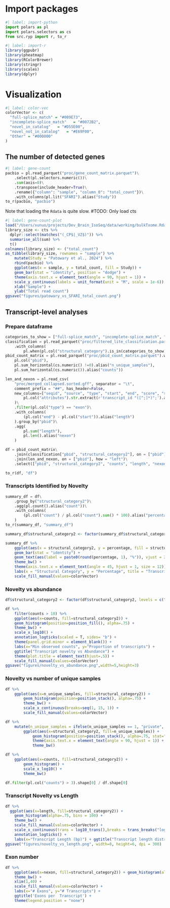 # Import packages

```python
#| label: import-python
import polars as pl
import polars.selectors as cs
from src.ryp import r, to_r
```

```r
#| label: import-r
library(ggpubr)
library(pheatmap)
library(RColorBrewer)
library(stringr)
library(scales)
library(dplyr)
```

# Visualization

```r
#| label: color-vec
colorVector <- c(
  "full-splice_match" = "#009E73",
  "incomplete-splice_match"   = "#0072B2",
  "novel_in_catalog"   = "#D55E00",
  "novel_not_in_catalog"   = "#E69F00",
  "Other" = "#000000"
)
```

## The number of detected genes

```python
#| label: gene-count
pacbio = pl.read_parquet("proc/gene_count_matrix.parquet")\
    .select(pl.selectors.numeric())\
    .sum(axis=0)\
    .transpose(include_header=True)\
    .rename({"column": "sample", "column_0": "total_count"})\
    .with_columns(pl.lit("SFARI").alias("Study"))
to_r(pacbio, "pacbio")
```

Note that loading the `Rdata` is quite slow. #TODO: Only load cts

```r
#| label: gene-count-plot
load("/Users/xunuo/projects/Dev_Brain_IsoSeq/data/working/bulkTxome.Rdata")
library_size <- cts %>%
  dplyr::select(matches("(_CP$|_VZ$)")) %>% 
  summarise_all(sum) %>% 
  t()
colnames(library_size) <- ("total_count")
as_tibble(library_size, rownames = "sample") %>% 
    mutate(Study = "Patowary et al., 2024") %>% 
    rbind(pacbio) %>% 
    ggplot(aes(x = sample, y = total_count, fill = Study)) +
    geom_bar(stat = "identity", position = "dodge") +
    theme(axis.text.x = element_text(angle = 90, hjust = 1)) +
    scale_y_continuous(labels = unit_format(unit = "M", scale = 1e-6)) +
    xlab("Sample") +
    ylab("Total read count")
ggsave("figures/patowary_vs_SFARI_total_count.png")    
```

## Transcript-level analyses

### Prepare dataframe

```python
categories_to_show = ["full-splice_match", "incomplete-splice_match", "novel_in_catalog", "novel_not_in_catalog"]
classification = pl.read_parquet("proc/filtered_lite_classification.parquet").rename({"isoform": "pbid"})\
    .with_columns(
        pl.when(pl.col("structural_category").is_in(categories_to_show)).then(pl.col("structural_category")).otherwise(pl.lit("Other")).alias("structural_category2"))
pbid_count_matrix = pl.read_parquet("proc/pbid_count_matrix.parquet").with_columns(
    pl.col("pbid"),
    pl.sum_horizontal(cs.numeric() !=0).alias("n_unique_samples"),
    pl.sum_horizontal(cs.numeric()).alias("counts"))

len_and_nexon = pl.read_csv(
    "proc/merged_collapsed.sorted.gff", separator = "\t",
    comment_prefix = "##", has_header=False, 
    new_columns=["seqid", "source", "type", "start", "end", "score", "strand", "phase", "attributes"]).with_columns(
        pl.col("attributes").str.extract(r'transcript_id "([^;]*)";').alias("pbid")
    )\
    .filter(pl.col("type") == "exon")\
    .with_columns(
        (pl.col("end") - pl.col("start")).alias("length")
    ).group_by("pbid")\
    .agg(
        pl.sum("length"),
        pl.len().alias("nexon")
    )

df = pbid_count_matrix\
    .join(classification["pbid", "structural_category2"], on = ["pbid"], how = "left")\
    .join(len_and_nexon, on = ["pbid"], how = "left")\
    .select(["pbid", "structural_category2", "counts", "length", "nexon", "n_unique_samples"])

to_r(df, "df")
```

### Transcripts Identified by Novelty

```python
summary_df = df\
    .group_by("structural_category2")\
    .agg(pl.count().alias("count"))\
    .with_columns(
        (pl.col("count") / pl.col("count").sum() * 100).alias("percentage")
    )
to_r(summary_df, "summary_df")    
```

```r
summary_df$structural_category2 <- factor(summary_df$structural_category2, levels = c("full-splice_match", "incomplete-splice_match", "novel_in_catalog", "novel_not_in_catalog", "Other"))

summary_df %>% 
    ggplot(aes(x = structural_category2, y = percentage, fill = structural_category2)) +
    geom_bar(stat = "identity") +
    geom_text(aes(label = paste0(round(percentage, 1), "%")), vjust = 2, colour = "white", size = 5) +
    theme_bw() +
    theme(axis.text.x = element_text(angle = 45, hjust = 1, size = 12)) +
    labs(x = "Structural Category", y = "Percentage", title = "Transcripts Identified by Novelty") +
    scale_fill_manual(values=colorVector)
```

### Novelty vs abundance

```r
df$structural_category2 <- factor(df$structural_category2, levels = c("full-splice_match", "incomplete-splice_match", "novel_in_catalog", "novel_not_in_catalog", "Other"))

df %>% 
    filter(counts > 10) %>%
    ggplot(aes(x=counts, fill=structural_category2)) +
    geom_histogram(position=position_fill(), alpha=.75) +
    theme_bw() +
    scale_x_log10() +
    annotation_logticks(scaled = T, sides= "b") +
    theme(panel.grid.minor = element_blank()) + 
    labs(x="Min observed counts", y="Proportion of transcripts") + 
    ggtitle("Transcript novelty vs Abundance") + 
    theme(plot.title = element_text(hjust=.5)) + 
    scale_fill_manual(values=colorVector)
ggsave("figures/novelty_vs_abundance.png",width=5,height=3)
```

### Novelty vs number of unique samples

```r
df %>% 
    ggplot(aes(x=n_unique_samples, fill=structural_category2)) +
        geom_histogram(position=position_stack(), alpha=.75) +
        theme_bw() +
        scale_x_continuous(breaks=seq(1, 15, 1)) +
        scale_fill_manual(values=colorVector)
```

```r
df %>% 
    mutate(n_unique_samples = ifelse(n_unique_samples == 1, "private", "non-private")) %>%
        ggplot(aes(x=structural_category2, fill=n_unique_samples)) +
            geom_histogram(position=position_stack(), alpha=.75, stat="count") +
            theme(axis.text.x = element_text(angle = 90, hjust = 1)) +
            theme_bw()
```

```r
df %>%
    ggplot(aes(x=counts, fill=structural_category2)) +
        geom_histogram() +
        scale_x_log10() +
        theme_bw()
```

```python
df.filter(pl.col("counts") > 3).shape[0] / df.shape[0]
```

### Transcript Novelty vs Length

```r
df %>%
  ggplot(aes(x=length, fill=structural_category2)) +
    geom_histogram(alpha=.75, bins = 100) +
    theme_bw() +
    scale_fill_manual(values=colorVector) +
    scale_x_continuous(trans = log10_trans(),breaks = trans_breaks("log10", function(x) 10^x), labels = trans_format("log10", math_format(10^.x)),limits = c(300,10^4)) +
    annotation_logticks() +
    labs(x="Transcript Length (bp)") + ggtitle("Transcript length distribution")
ggsave("figures/novelty_vs_length.png", width=8, height=6, dpi = 300)
```

### Exon number

```r
df %>%
    ggplot(aes(x=nexon, fill=structural_category2)) + geom_histogram(alpha=.75, binwidth = 1) +
    theme_bw() + 
    xlim(1,40) + 
    scale_fill_manual(values=colorVector) + 
    labs(x="# Exons", y="# Transcripts") + 
    ggtitle('Exons per  Transcript') + 
    theme(legend.position = "none")
```